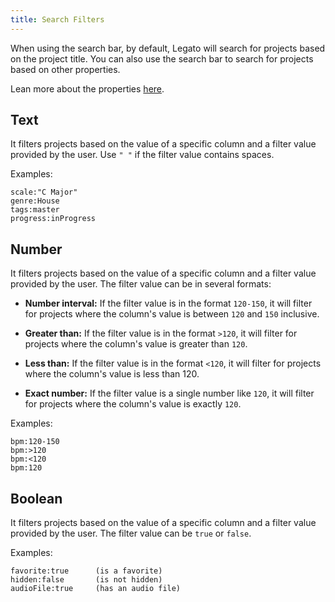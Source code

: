 ```yaml
---
title: Search Filters
---
```


When using the search bar, by default, Legato will search for projects based on the project title. You can also use the search bar to search for projects based on other properties.

Lean more about the properties [here](/legato/managing-projects#project-properties).

## Text

It filters projects based on the value of a specific column and a filter value provided by the user.
Use `" "` if the filter value contains spaces.

Examples:
```text
scale:"C Major"
genre:House
tags:master
progress:inProgress
```



## Number

It filters projects based on the value of a specific column and a filter value provided by the user. The filter value can be in several formats:

- **Number interval:** If the filter value is in the format `120-150`, it will filter for projects where the column's value is between `120` and `150` inclusive.

- **Greater than:** If the filter value is in the format `>120`, it will filter for projects where the column's value is greater than `120`.

- **Less than:** If the filter value is in the format `<120`, it will filter for projects where the column's value is less than 120.

- **Exact number:** If the filter value is a single number like `120`, it will filter for projects where the column's value is exactly `120`.

Examples:
```text
bpm:120-150
bpm:>120
bpm:<120
bpm:120
```

## Boolean

It filters projects based on the value of a specific column and a filter value provided by the user. The filter value can be `true` or `false`.

Examples:
```text
favorite:true      (is a favorite)
hidden:false       (is not hidden)
audioFile:true     (has an audio file)
```
